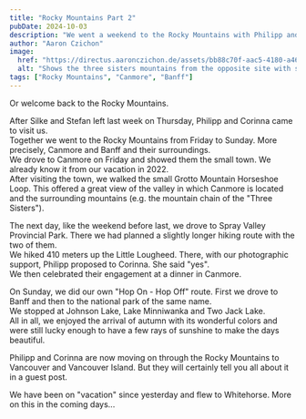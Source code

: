 ```yaml
---
title: "Rocky Mountains Part 2"
pubDate: 2024-10-03
description: "We went a weekend to the Rocky Mountains with Philipp and Corinna."
author: "Aaron Czichon"
image:
  href: "https://directus.aaronczichon.de/assets/bb88c70f-aac5-4180-a462-c2fcda6b18bf.jpg?quality=70&width=1600"
  alt: "Shows the three sisters mountains from the opposite site with some trees in the front."
tags: ["Rocky Mountains", "Canmore", "Banff"]
---
```



Or welcome back to the Rocky Mountains.   

After Silke and Stefan left last week on Thursday, Philipp and Corinna came to visit us.   
Together we went to the Rocky Mountains from Friday to Sunday. More precisely, Canmore and Banff and their surroundings.   
We drove to Canmore on Friday and showed them the small town. We already know it from our vacation in 2022.    
After visiting the town, we walked the small Grotto Mountain Horseshoe Loop. This offered a great view of the valley in which Canmore is located and the surrounding mountains (e.g. the mountain chain of the "Three Sisters").

<DirectusImage assetId="420ae2b6-e2f9-4c66-8155-3b4ac1030db9.jpg" />

The next day, like the weekend before last, we drove to Spray Valley Provincial Park. There we had planned a slightly longer hiking route with the two of them.   
We hiked 410 meters up the Little Lougheed. There, with our photographic support, Philipp proposed to Corinna. She said "yes".   
We then celebrated their engagement at a dinner in Canmore.

On Sunday, we did our own "Hop On - Hop Off" route. First we drove to Banff and then to the national park of the same name.   
We stopped at Johnson Lake, Lake Minniwanka and Two Jack Lake.   
All in all, we enjoyed the arrival of autumn with its wonderful colors and were still lucky enough to have a few rays of sunshine to make the days beautiful.   

<DirectusGallery folderName="42 Canmore and Banff" />

Philipp and Corinna are now moving on through the Rocky Mountains to Vancouver and Vancouver Island. But they will certainly tell you all about it in a guest post.

We have been on "vacation" since yesterday and flew to Whitehorse. More on this in the coming days...